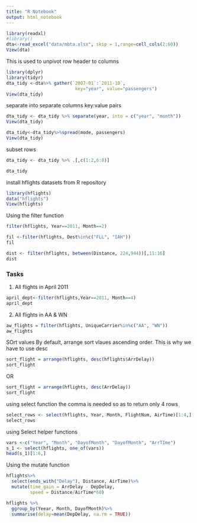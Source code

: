 ```yaml
---
title: "R Notebook"
output: html_notebook
---
```

```r
library(readxl)
#library()
dta<-read_excel("data/mbta.xlsx", skip = 1,range=cell_cols(2:60))
View(dta)
```

This is used to unpivot row header to columns
```r
library(dplyr)
library(tidyr)
dta_tidy <-dta%>% gather(`2007-01`:`2011-10`, 
                          key="year", value="passengers")
View(dta_tidy)
```

 separate into separate columns key:value pairs
```r
dta_tidy <- dta_tidy %>% separate(year, into = c("year", "month"))
View(dta_tidy)
```


```r
dta_tidy<-dta_tidy%>%spread(mode, passengers)
View(dta_tidy)
```

subset rows
```r
dta_tidy <- dta_tidy %>% .[,c(1:2,6:8)]
```

```r
dta_tidy
```
install hflights datasets from R repository
```r
library(hflights)
data("hflights")
View(hflights)
```

Using the filter function
```r
filter(hflights, Year==2011, Month==2)
```
```r
fil <-filter(hflights, Dest%in%c("FLL", "IAH"))
fil
```
```r
dist <- filter(hflights, between(Distance, 224,944))[,11:16]
dist
```
### Tasks


1. All flights in April 2011

```r
april_dept<-filter(hflights,Year==2011, Month==4)
april_dept
```
2. All flights in AA & WN
```r
aw_flights = filter(hflights, UniqueCarrier%in%c("AA", "WN"))
aw_flights
```
SOrt values
By default, arrange sort vlaues ascending order. This is why we have to use desc

```r
sort_flight = arrange(hflights, desc(hflights$ArrDelay))
sort_flight
```

OR
```r
sort_flight = arrange(hflights, desc(ArrDelay))
sort_flight
```
using select function
the comma is needed so as to return only 4 rows
```r
select_rows <- select(hflights, Year, Month, FlightNum, AirTime)[1:4,]
select_rows
```
using Select helper functions
```r
vars <-c("Year", "Month", "DayofMonth", "DayofMonth", "ArrTIme")
s_1 <- select(hflights, one_of(vars))
head(s_1)[1:6,]
```
Using the mutate function
```r
hflights%>%
  select(ends_with("Delay"), Distance, AirTime)%>%
  mutate(time_gain = ArrDelay - DepDelay,
         speed = Distance/AirTime*60)
```


```r
hflights %>%
  ggroup_by(Yeear, Month, DayofMonth)%>%
  summarise(delay=mean(DepDelay, na.rm = TRUE))
```

